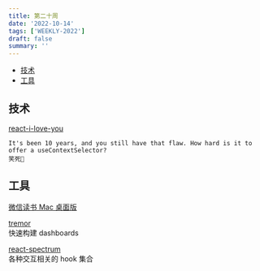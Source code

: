 ```yaml
---
title: 第二十周
date: '2022-10-14'
tags: ['WEEKLY-2022']
draft: false
summary: ''
---
```


- [技术](#技术)
- [工具](#工具)

## 技术

[react-i-love-you](https://marmelab.com/blog/2022/09/20/react-i-love-you.html)

```
It's been 10 years, and you still have that flaw. How hard is it to offer a useContextSelector?
笑死🤣
```

## 工具

[微信读书 Mac 桌面版](https://github.com/tw93/pake)

[tremor](https://github.com/tremorlabs/tremor)  
快速构建 dashboards

[react-spectrum](https://github.com/adobe/react-spectrum)  
各种交互相关的 hook 集合
